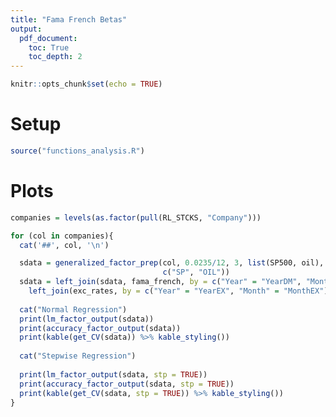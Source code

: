 ---
title: "Fama French Betas"
output:
  pdf_document:
    toc: True
    toc_depth: 2
---


```{r setup, include=FALSE}
knitr::opts_chunk$set(echo = TRUE)
```

# Setup

```{r read_fcns, warning=FALSE, message=FALSE}
source("functions_analysis.R")
```

# Plots

```{r plots, message = FALSE, warning = FALSE, results = 'asis'}
companies = levels(as.factor(pull(RL_STCKS, "Company")))

for (col in companies){
  cat('##', col, '\n')

  sdata = generalized_factor_prep(col, 0.0235/12, 3, list(SP500, oil),
                                  c("SP", "OIL"))
  sdata = left_join(sdata, fama_french, by = c("Year" = "YearDM", "Month" = "MonthDM")) %>%
    left_join(exc_rates, by = c("Year" = "YearEX", "Month" = "MonthEX"))
  
  cat("Normal Regression")
  print(lm_factor_output(sdata))
  print(accuracy_factor_output(sdata))
  print(kable(get_CV(sdata)) %>% kable_styling())
  
  cat("Stepwise Regression")
  
  print(lm_factor_output(sdata, stp = TRUE))
  print(accuracy_factor_output(sdata, stp = TRUE))
  print(kable(get_CV(sdata, stp = TRUE)) %>% kable_styling())
}
```
